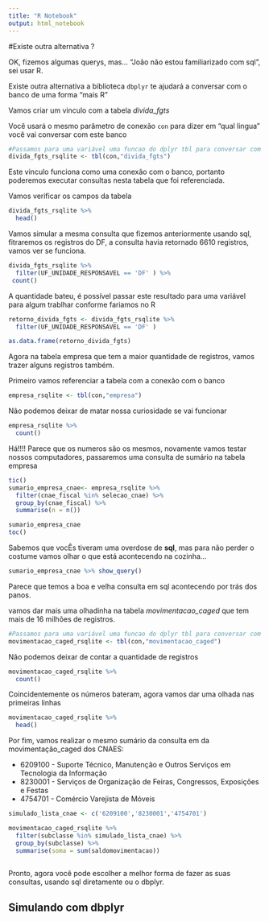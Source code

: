 ```yaml
---
title: "R Notebook"
output: html_notebook
---
```


#Existe outra alternativa ?

OK, fizemos algumas querys, mas... "João não estou familiarizado com sql", sei usar R.

Existe outra alternativa a biblioteca `dbplyr` te ajudará a conversar com o banco de uma forma "mais R"

Vamos criar um vinculo com a tabela *divida_fgts*

Você usará o mesmo parâmetro de conexão `con` para dizer em "qual lingua" você vai conversar com este banco

```r
#Passamos para uma variável uma funcao do dplyr tbl para conversar com a tabela divida_fgts no banco
divida_fgts_rsqlite <- tbl(con,"divida_fgts")
```

Este vinculo funciona como uma conexão com o banco, portanto poderemos executar consultas nesta tabela que foi referenciada.

Vamos verificar os campos da tabela

```r
divida_fgts_rsqlite %>%
  head()
```

Vamos simular a mesma consulta que fizemos anteriormente usando sql, fitraremos os registros do DF, a consulta havia retornado 6610 registros, vamos ver se funciona.

```r
divida_fgts_rsqlite %>%
  filter(UF_UNIDADE_RESPONSAVEL == 'DF' ) %>%
 count()
```

A quantidade bateu, é possível passar este resultado para uma variável para algum trablhar conforme fariamos no R

```r
retorno_divida_fgts <- divida_fgts_rsqlite %>%
  filter(UF_UNIDADE_RESPONSAVEL == 'DF' )

as.data.frame(retorno_divida_fgts)
```

Agora na tabela empresa que tem a maior quantidade de registros, vamos trazer alguns registros também.

Primeiro vamos referenciar a tabela com a conexão com o banco

```r
empresa_rsqlite <- tbl(con,"empresa")
```

Não podemos deixar de matar nossa curiosidade se vai funcionar

```r
empresa_rsqlite %>%
  count()
```

Há!!!! Parece que os numeros são os mesmos, novamente vamos testar nossos computadores, passaremos uma consulta de sumário na tabela empresa

```r
tic()
sumario_empresa_cnae<- empresa_rsqlite %>%
  filter(cnae_fiscal %in% selecao_cnae) %>%
  group_by(cnae_fiscal) %>%
  summarise(n = n())

sumario_empresa_cnae
toc()
```

Sabemos que vocÊs tiveram uma overdose de **sql**, mas para não perder o costume vamos olhar o que está acontecendo na cozinha...

```r
sumario_empresa_cnae %>% show_query()
```

Parece que temos a boa e velha consulta em sql acontecendo por trás dos panos. 

vamos dar mais uma olhadinha na tabela *movimentacao_caged* que tem mais de 16 milhões de registros.


```r
#Passamos para uma variável uma funcao do dplyr tbl para conversar com a tabela movimentacao caged no banco
movimentacao_caged_rsqlite <- tbl(con,"movimentacao_caged")
```


Não podemos deixar de contar a quantidade de registros

```r
movimentacao_caged_rsqlite %>%
  count()
```

Coincidentemente os números bateram, agora vamos dar uma olhada nas primeiras linhas

```r

movimentacao_caged_rsqlite %>%
  head()

```

Por fim, vamos realizar o mesmo sumário da consulta em da movimentação_caged dos CNAES:

* 6209100 - Suporte Técnico, Manutenção e Outros Serviços em Tecnologia da Informação
* 8230001 - Serviços de Organização de Feiras, Congressos, Exposições e Festas
* 4754701 - Comércio Varejista de Móveis

```r
simulado_lista_cnae <- c('6209100','8230001','4754701')

movimentacao_caged_rsqlite %>%
  filter(subclasse %in% simulado_lista_cnae) %>%
  group_by(subclasse) %>%
  summarise(soma = sum(saldomovimentacao))
  
```

Pronto, agora você pode escolher a melhor forma de fazer as suas consultas, usando sql diretamente ou o dbplyr.



## Simulando com dbplyr









